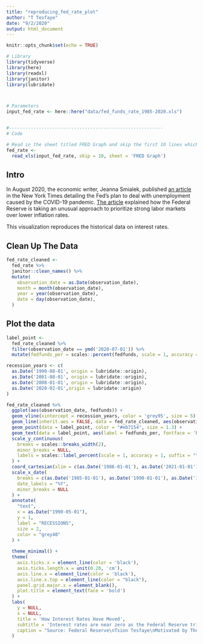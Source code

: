 ```yaml
---
title: "reproducing_fed_rate_plot"
author: "T Tesfaye"
date: "9/2/2020"
output: html_document
---
```


```r
knitr::opts_chunk$set(echo = TRUE)
```

```r
# Library
library(tidyverse)
library(here)
library(readxl)
library(janitor)
library(lubridate)



# Parameters
input_fed_rate <- here::here("data/fed_funds_rate_1985-2020.xls")


#---------------------------------------------------------
# Code

# Read in the sheet titled FRED Graph and skip the first 10 lines which are notes
fed_rate <- 
  read_xls(input_fed_rate, skip = 10, sheet = 'FRED Graph')
```
## Intro

In August 2020, the economic writer, Jeanna Smialek, published [an article](https://www.nytimes.com/2020/08/27/business/economy/federal-reserve-inflation-jerome-powell.html) in the New York Times detailing the Fed's plan to deal with unemployment caused by the COVID-19 pandemic. [The article](https://www.nytimes.com/2020/08/27/business/economy/federal-reserve-inflation-jerome-powell.html) explained how the Federal Reserve is taking an unusual approach to prioritize strong labor markets over lower inflation rates. 

This visualization reproduces the historical data on interest rates.

## Clean Up The Data

```r
fed_rate_cleaned <- 
  fed_rate %>% 
  janitor::clean_names() %>% 
  mutate(
    observation_date = as.Date(observation_date),
    month = month(observation_date),
    year = year(observation_date),
    date = day(observation_date),
  )
```

## Plot the data

```r
label_point <- 
  fed_rate_cleaned %>%  
  filter(observation_date == ymd('2020-07-01')) %>% 
  mutate(fedfunds_per = scales::percent(fedfunds, scale = 1, accuracy = 0.01))
```


```r
recession_years <- c(
  as.Date('1990-08-01', origin = lubridate::origin),
  as.Date('2001-08-01', origin = lubridate::origin),
  as.Date('2008-01-01', origin = lubridate::origin),
  as.Date('2020-02-01',origin = lubridate::origin)
)
```


```r
fed_rate_cleaned %>% 
  ggplot(aes(observation_date, fedfunds)) +
  geom_vline(xintercept = recession_years, color = 'grey95', size = 5) +
  geom_line(inherit.aes = FALSE, data = fed_rate_cleaned, aes(observation_date, fedfunds), color = "#eb7154", size = 0.7) +
  geom_point(data = label_point, color = "#eb7154", size = 1.3) +
  geom_text(data = label_point, aes(label = fedfunds_per, fontface = 'bold'), hjust = -0.1, size = 3, vjust = -0.5) +
  scale_y_continuous(
    breaks = scales::breaks_width(2),
    minor_breaks = NULL,
    labels = scales::label_percent(scale = 1, accuracy = 1, suffix = "")
  ) +
  coord_cartesian(xlim = c(as.Date('1986-01-01'), as.Date('2021-01-01')), ylim = c(0.42, 9.6)) + 
  scale_x_date(
    breaks = c(as.Date('1985-01-01'), as.Date('1990-01-01'), as.Date('1995-01-01'), as.Date('2000-01-01'), as.Date('2005-01-01'), as.Date('2010-01-01'), as.Date('2015-01-01'), as.Date('2020-02-10')), 
    date_labels = "%Y",
    minor_breaks = NULL
  ) +
  annotate(
    "text",
    x = as.Date("1990-05-01"),
    y = 1,
    label = "RECESSIONS",
    size = 2,
    color = "grey40"
  ) +
  
  theme_minimal() +
  theme(
    axis.ticks.x = element_line(color = 'black'),
    axis.ticks.length.x = unit(0.20, 'cm'),
    axis.line.x = element_line(color = 'black'),
    axis.line.x.top = element_line(color = "black"),
    panel.grid.major.x = element_blank(),
    plot.title = element_text(face = 'bold')
  ) +
  labs(
    y = NULL,
    x = NULL,
    title = 'How Interest Rates Have Moved',
    subtitle = 'Interest rates are near zero as the Federal Reserve tries to support the economy while the\npandemic-induced downturn drags on.',
    caption = "Source: Federal Reserve\nTsion Tesfaye\nMotivated by The New York Times"
  )
```


